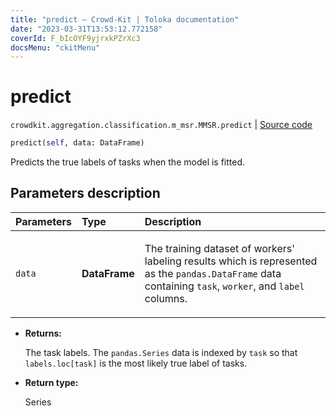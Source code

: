 ```yaml
---
title: "predict — Crowd-Kit | Toloka documentation"
date: "2023-03-31T13:53:12.772158"
coverId: F_bIcOYF9yjrxkPZrXc3
docsMenu: "ckitMenu"
---
```


# predict

`crowdkit.aggregation.classification.m_msr.MMSR.predict` | [Source code](https://github.com/Toloka/crowd-kit/blob/v1.2.1/crowdkit/aggregation/classification/m_msr.py#L119)

```python
predict(self, data: DataFrame)
```

Predicts the true labels of tasks when the model is fitted.

## Parameters description

| Parameters | Type | Description |
| :----------| :----| :-----------|
`data`|**DataFrame**|<p>The training dataset of workers' labeling results which is represented as the `pandas.DataFrame` data containing `task`, `worker`, and `label` columns.</p>

* **Returns:**

  The task labels. The `pandas.Series` data is indexed by `task`
so that `labels.loc[task]` is the most likely true label of tasks.

* **Return type:**

  Series